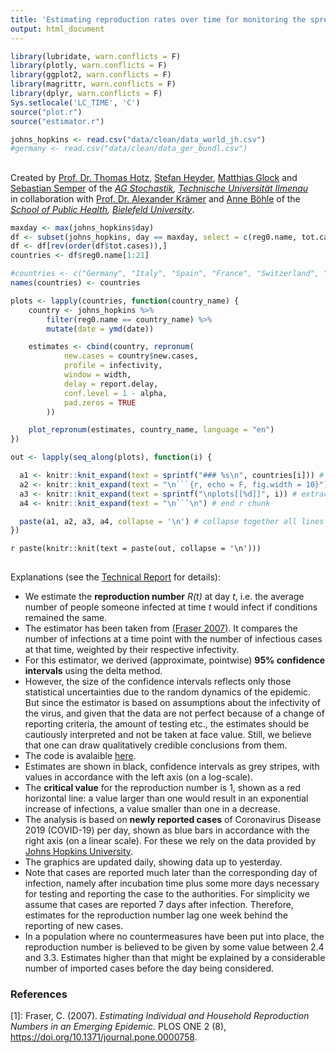 ```yaml
---
title: 'Estimating reproduction rates over time for monitoring the spread of COVID-19'
output: html_document
---
```


```r
library(lubridate, warn.conflicts = F)
library(plotly, warn.conflicts = F)
library(ggplot2, warn.conflicts = F)
library(magrittr, warn.conflicts = F)
library(dplyr, warn.conflicts = F)
Sys.setlocale('LC_TIME', 'C')
source("plot.r")
source("estimator.r")

```

```r
johns_hopkins <- read.csv("data/clean/data_world_jh.csv")
#germany <- read.csv("data/clean/data_ger_bundl.csv")
```

## {.tabset .tabset-fade}

Created by
[Prof. Dr. Thomas Hotz](https://www.tu-ilmenau.de/stochastik/team/thomas-hotz/),
[Stefan Heyder](https://www.tu-ilmenau.de/stochastik/team/stefan-heyder/),
[Matthias Glock](https://www.tu-ilmenau.de/stochastik/team/matthias-glock/)
and [Sebastian Semper](https://www.tu-ilmenau.de/stochastik/team/sebastian-semper/)
of the
*[AG Stochastik](https://www.tu-ilmenau.de/stochastik/), [Technische Universität Ilmenau](https://www.tu-ilmenau.de/)*
<br/>
in collaboration with
[Prof. Dr. Alexander Krämer](https://ekvv.uni-bielefeld.de/pers_publ/publ/PersonDetail.jsp?personId=21463&lang=de)
and
[Anne Böhle](anne.boehle@uni-bielefeld.de)
of the
*[School of Public Health](https://www.uni-bielefeld.de/gesundhw/index.html), [Bielefeld University](https://www.uni-bielefeld.de/)*.


<!--
See https://github.com/rstudio/flexdashboard/issues/80#issuecomment-247139450
on generating tabs in rmarkdown automatically
-->
```r

maxday <- max(johns_hopkins$day)
df <- subset(johns_hopkins, day == maxday, select = c(reg0.name, tot.cases))
df <- df[rev(order(df$tot.cases)),]
countries <- df$reg0.name[1:21]

#countries <- c("Germany", "Italy", "Spain", "France", "Switzerland", "Netherlands", "Austria", "United Kingdom", "Korea, South", "US")
names(countries) <- countries

plots <- lapply(countries, function(country_name) {
    country <- johns_hopkins %>%
        filter(reg0.name == country_name) %>%
        mutate(date = ymd(date))

    estimates <- cbind(country, repronum(
            new.cases = country$new.cases,
            profile = infectivity,
            window = width,
            delay = report.delay,
            conf.level = 1 - alpha,
            pad.zeros = TRUE
        ))

    plot_repronum(estimates, country_name, language = "en")
})

out <- lapply(seq_along(plots), function(i) {

  a1 <- knitr::knit_expand(text = sprintf("### %s\n", countries[i])) # tab header, auto extracts names of `hcs`
  a2 <- knitr::knit_expand(text = "\n```{r, echo = F, fig.width = 10}") # start r chunk
  a3 <- knitr::knit_expand(text = sprintf("\nplots[[%d]]", i)) # extract graphs by "writing" out `hcs[[1]]`, `hcs[[2]]` etc. to be rendered later
  a4 <- knitr::knit_expand(text = "\n```\n") # end r chunk

  paste(a1, a2, a3, a4, collapse = '\n') # collapse together all lines with newline separator
})

```

`r paste(knitr::knit(text = paste(out, collapse = '\n')))`

##

Explanations (see the [Technical Report]() for details):

- We estimate the **reproduction number** *R(t)* at day *t*, i.e. the average number of people someone infected at time *t* would infect if conditions remained the same.
- The estimator has been taken from [(Fraser 2007)](#ref1). It compares the number of infections at a time point with the number of infectious cases at that time, weighted by their respective infectivity.
- For this estimator, we derived (approximate, pointwise) **95% confidence intervals** using the delta method.
- However, the size of the confidence intervals reflects only those statistical uncertainties due to the random dynamics of the epidemic. But since the estimator is based on assumptions about the infectivity of the virus, and given that the data are not perfect because of a change of reporting criteria, the amount of testing etc., the estimates should be cautiously interpreted and not be taken at face value. Still, we believe that one can draw qualitatively credible conclusions from them.
- The code is avalaible [here](https://github.com/Stochastik-TU-Ilmenau/COVID-19/blob/gh-pages/estimator.r).
- Estimates are shown in black, confidence intervals as grey stripes, with values in accordance with the left axis (on a log-scale).
- The **critical value** for the reproduction number is 1, shown as a red horizontal line: a value larger than one would result in an exponential increase of infections, a value smaller than one in a decrease.
- The analysis is based on **newly reported cases** of Coronavirus Disease 2019 (COVID-19) per day, shown as blue bars in accordance with the right axis (on a linear scale). For these we rely on the data provided by [Johns Hopkins University](https://github.com/CSSEGISandData/COVID-19).
- The graphics are updated daily<!-- at 2:00 GMT-->, showing data up to yesterday.
- Note that cases are reported much later than the corresponding day of infection, namely after incubation time plus some more days necessary for testing and reporting the case to the authorities. For simplicity we assume that cases are reported 7 days after infection. Therefore, estimates for the reproduction number lag one week behind the reporting of new cases.
- In a population where no countermeasures have been put into place, the reproduction number is believed to be given by some value between 2.4 and 3.3. Estimates higher than that might be explained by a considerable number of imported cases before the day being considered.

### References ###

<a name="ref1">[1]</a>: Fraser, C. (2007). *Estimating Individual and Household Reproduction
Numbers in an Emerging Epidemic.* PLOS ONE 2 (8), [https://doi.org/10.1371/journal.pone.0000758](https://doi.org/10.1371/journal.pone.0000758).
